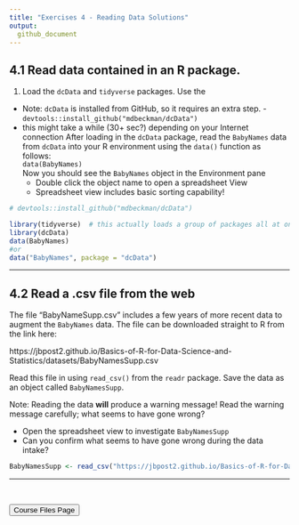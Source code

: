 ```yaml
---
title: "Exercises 4 - Reading Data Solutions"
output:
  github_document
---
```


## 4.1 Read data contained in an R package.

1) Load the `dcData` and `tidyverse` packages. Use the 
  - Note: `dcData` is installed from GitHub, so it requires an extra step.        - `devtools::install_github("mdbeckman/dcData")`
  - this might take a while (30+ sec?) depending on your Internet connection
  After loading in the `dcData` package, read the `BabyNames` data from `dcData` into your R environment using the `data()` function as follows:  
  `data(BabyNames)`  
Now you should see the `BabyNames` object in the Environment pane  
    - Double click the object name to open a spreadsheet View  
    - Spreadsheet view includes basic sorting capability!  

```r
# devtools::install_github("mdbeckman/dcData")

library(tidyverse)  # this actually loads a group of packages all at once
library(dcData)     
data(BabyNames)
#or
data("BabyNames", package = "dcData")
```

<hr> 

## 4.2 Read a .csv file from the web

The file "BabyNameSupp.csv" includes a few years of more recent data to augment the `BabyNames` data. The file can be downloaded straight to R from the link here:  

https://jbpost2.github.io/Basics-of-R-for-Data-Science-and-Statistics/datasets/BabyNamesSupp.csv  

Read this file in using `read_csv()` from the `readr` package.  Save the data as an object called `BabyNamesSupp`.

Note: Reading the data **will** produce a warning message!  Read the warning message carefully; what seems to have gone wrong?

- Open the spreadsheet view to investigate `BabyNamesSupp`  
- Can you confirm what seems to have gone wrong during the data intake?

```r
BabyNamesSupp <- read_csv("https://jbpost2.github.io/Basics-of-R-for-Data-Science-and-Statistics/datasets/BabyNamesSupp.csv")
```

<hr>

<br>

<a href = "https://jbpost2.github.io/Basics-of-R-for-Data-Science-and-Statistics/CourseFiles.html"><button type="button">Course Files Page</button></a>
